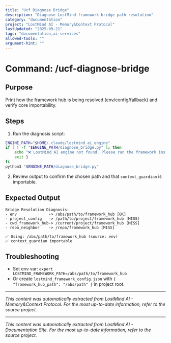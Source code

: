 ```yaml
---
title: "Ucf Diagnose Bridge"
description: "Diagnose LostMind framework bridge path resolution"
category: "documentation"
project: "LostMind AI - Memory&Context Protocol"
lastUpdated: "2025-09-21"
tags: "documentation,ai-services"
allowed-tools: ""
argument-hint: ""
---
```


# Command: /ucf-diagnose-bridge

## Purpose
Print how the framework hub is being resolved (env/config/fallback) and verify core importability.

## Steps
1. Run the diagnosis script:
```bash
ENGINE_PATH="$HOME/.claude/lostmind_ai_engine"
if [ ! -f "$ENGINE_PATH/diagnose_bridge.py" ]; then
    echo "❌ LostMind AI engine not found. Please run the framework installer."
    exit 1
fi
python3 "$ENGINE_PATH/diagnose_bridge.py"
```
2. Review output to confirm the chosen path and that `context_guardian` is importable.

## Expected Output
```
Bridge Resolution Diagnosis:
- env              -> /abs/path/to/framework_hub [OK]
- project_config   -> /path/to/project/framework_hub [MISS]
- cwd_framework_hub-> /current/project/framework_hub [MISS]
- repo_neighbor    -> /repo/framework_hub [MISS]

✅ Using: /abs/path/to/framework_hub (source: env)
✅ context_guardian importable
```

## Troubleshooting
- Set env var: `export LOSTMIND_FRAMEWORK_PATH=/abs/path/to/framework_hub`
- Or create `lostmind_framework_config.json` with `{ "framework_hub_path": "/abs/path" }` in project root.


---
*This content was automatically extracted from LostMind AI - Memory&Context Protocol. For the most up-to-date information, refer to the source project.*


---
*This content was automatically extracted from LostMind AI - Documentation Site. For the most up-to-date information, refer to the source project.*
